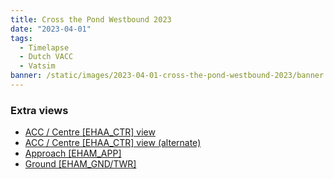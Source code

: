```yaml
---
title: Cross the Pond Westbound 2023
date: "2023-04-01"
tags:
  - Timelapse
  - Dutch VACC
  - Vatsim
banner: /static/images/2023-04-01-cross-the-pond-westbound-2023/banner.png
---
```


<Youtube id="EfgvesvONsw" />

### Extra views

- [ACC / Centre [EHAA_CTR] view](https://youtu.be/UA1aEiXum7w)
- [ACC / Centre [EHAA_CTR] view (alternate)](https://youtu.be/T2J4aq-nxAY)
- [Approach [EHAM_APP]](https://youtu.be/ePTSxOgmYoM)
- [Ground [EHAM_GND/TWR]](https://youtu.be/o7G5hc-DKO8)

